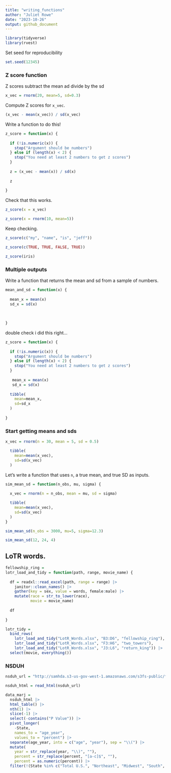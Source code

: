```yaml
---
title: "writing_functions"
author: "Juliet Rowe"
date: "2023-10-26"
output: github_document
---
```


```r
library(tidyverse)
library(rvest)
```


Set seed for reproducibility

```r
set.seed(12345)
```


### Z score function

Z scores subtract the mean ad divide by the sd

```r
x_vec = rnorm(20, mean=5, sd=0.3)
```

Compute Z scores for `x_vec`.

```r
(x_vec - mean(x_vec)) / sd(x_vec)
```


Write a function to do this!

```r
z_score = function(x) {
  
  if (!is.numeric(x)) {
    stop("Argument should be numbers")
  } else if (length(x) < 2) {
    stop("You need at least 2 numbers to get z scores")
  }
  
  z = (x_vec - mean(x)) / sd(x)
  
  z
  
}
```


Check that this works.

```r
z_score(x = x_vec)

z_score(x = rnorm(10, mean=5))
```


Keep checking.

```r


z_score(c("my", "name", "is", "jeff"))

z_score(c(TRUE, TRUE, FALSE, TRUE))

z_score(iris)
```


### Multiple outputs

Write a function that returns the mean and sd from a sample of numbers.

```r
mean_and_sd = function(x) {
  
  mean_x = mean(x)
  sd_x = sd(x)
  
  
  
}
```


double check i did this right...

```r
z_score = function(x) {
  
  if (!is.numeric(x)) {
    stop("Argument should be numbers")
  } else if (length(x) < 2) {
    stop("You need at least 2 numbers to get z scores")
  }
  
   mean_x = mean(x)
   sd_x = sd(x)
  
  tibble(
    mean=mean_x,
    sd=sd_x
  )
  
}
```



### Start getting means and sds

```r
x_vec = rnorm(n = 30, mean = 5, sd = 0.5)

  tibble(
    mean=mean(x_vec),
    sd=sd(x_vec)
  )

```


Let's write a function that uses `n`, a true mean, and true SD as inputs. 

```r
sim_mean_sd = function(n_obs, mu, sigma) {
  
  x_vec = rnorm(n = n_obs, mean = mu, sd = sigma)

  tibble(
    mean=mean(x_vec),
    sd=sd(x_vec)
  )
}

sim_mean_sd(n_obs = 3000, mu=5, sigma=12.3)

sim_mean_sd(12, 24, 4)
```


## LoTR words.

```r
fellowship_ring = 
lotr_load_and_tidy = function(path, range, movie_name) {
  
  df = readxl::read_excel(path, range = range) |>
    janitor::clean_names() |>
    gather(key = sex, value = words, female:male) |>
    mutate(race = str_to_lower(race),
           movie = movie_name)
  
  df
  
}

lotr_tidy = 
  bind_rows(
    lotr_load_and_tidy("LotR_Words.xlsx", "B3:D6", "fellowship_ring"),
    lotr_load_and_tidy("LotR_Words.xlsx", "F3:H6", "two_towers"),
    lotr_load_and_tidy("LotR_Words.xlsx", "J3:L6", "return_king")) |>
  select(movie, everything()) 
```



### NSDUH

```r
nsduh_url = "http://samhda.s3-us-gov-west-1.amazonaws.com/s3fs-public/field-uploads/2k15StateFiles/NSDUHsaeShortTermCHG2015.htm"

nsduh_html = read_html(nsduh_url)

data_marj = 
  nsduh_html |> 
  html_table() |> 
  nth(1) |>
  slice(-1) |> 
  select(-contains("P Value")) |>
  pivot_longer(
    -State,
    names_to = "age_year", 
    values_to = "percent") |>
  separate(age_year, into = c("age", "year"), sep = "\\(") |>
  mutate(
    year = str_replace(year, "\\)", ""),
    percent = str_replace(percent, "[a-c]$", ""),
    percent = as.numeric(percent)) |>
  filter(!(State %in% c("Total U.S.", "Northeast", "Midwest", "South", "West")))
```

